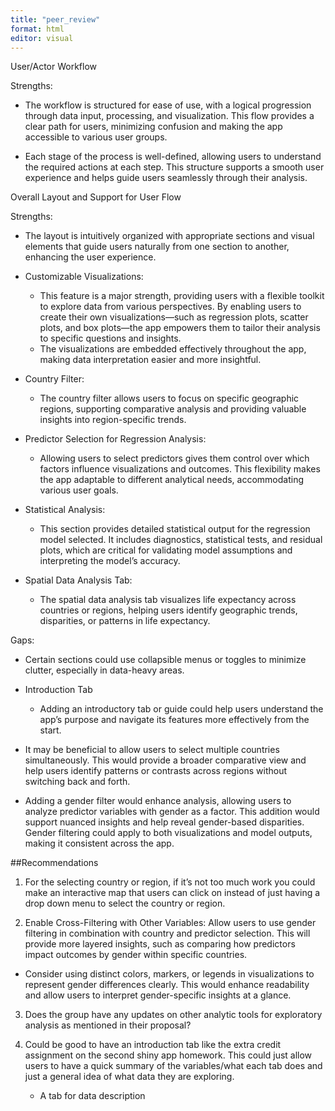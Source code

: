 ```yaml
---
title: "peer_review"
format: html
editor: visual
---
```


User/Actor Workflow

Strengths:

-   The workflow is structured for ease of use, with a logical progression through data input, processing, and visualization. This flow provides a clear path for users, minimizing confusion and making the app accessible to various user groups.

-   Each stage of the process is well-defined, allowing users to understand the required actions at each step. This structure supports a smooth user experience and helps guide users seamlessly through their analysis.

Overall Layout and Support for User Flow

Strengths:

-   The layout is intuitively organized with appropriate sections and visual elements that guide users naturally from one section to another, enhancing the user experience.

-   Customizable Visualizations:

    -   This feature is a major strength, providing users with a flexible toolkit to explore data from various perspectives. By enabling users to create their own visualizations---such as regression plots, scatter plots, and box plots---the app empowers them to tailor their analysis to specific questions and insights.
    -   The visualizations are embedded effectively throughout the app, making data interpretation easier and more insightful.

-   Country Filter:

    -   The country filter allows users to focus on specific geographic regions, supporting comparative analysis and providing valuable insights into region-specific trends.

-   Predictor Selection for Regression Analysis:

    -   Allowing users to select predictors gives them control over which factors influence visualizations and outcomes. This flexibility makes the app adaptable to different analytical needs, accommodating various user goals.

-   Statistical Analysis:

    -   This section provides detailed statistical output for the regression model selected. It includes diagnostics, statistical tests, and residual plots, which are critical for validating model assumptions and interpreting the model's accuracy.

-   Spatial Data Analysis Tab:

    -   The spatial data analysis tab visualizes life expectancy across countries or regions, helping users identify geographic trends, disparities, or patterns in life expectancy.

Gaps:

-   Certain sections could use collapsible menus or toggles to minimize clutter, especially in data-heavy areas.

-   Introduction Tab

    -   Adding an introductory tab or guide could help users understand the app's purpose and navigate its features more effectively from the start.

-   It may be beneficial to allow users to select multiple countries simultaneously. This would provide a broader comparative view and help users identify patterns or contrasts across regions without switching back and forth.

-   Adding a gender filter would enhance analysis, allowing users to analyze predictor variables with gender as a factor. This addition would support nuanced insights and help reveal gender-based disparities. Gender filtering could apply to both visualizations and model outputs, making it consistent across the app.

##Recommendations

1.  For the selecting country or region, if it's not too much work you could make an interactive map that users can click on instead of just having a drop down menu to select the country or region.

2.  Enable Cross-Filtering with Other Variables: Allow users to use gender filtering in combination with country and predictor selection. This will provide more layered insights, such as comparing how predictors impact outcomes by gender within specific countries.

-   Consider using distinct colors, markers, or legends in visualizations to represent gender differences clearly. This would enhance readability and allow users to interpret gender-specific insights at a glance.

3.  Does the group have any updates on other analytic tools for exploratory analysis as mentioned in their proposal?

4.  Could be good to have an introduction tab like the extra credit assignment on the second shiny app homework. This could just allow users to have a quick summary of the variables/what each tab does and just a general idea of what data they are exploring.

    -   A tab for data description
